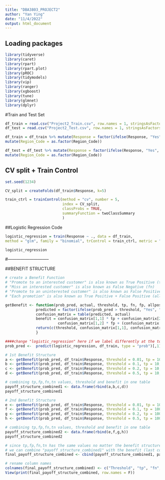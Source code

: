 ---
title: "DBA3803_PROJECT2"
author: "Yan Ying"
date: "11/4/2022"
output: html_document
---

## Loading packages
```{r}
library(tidyverse)
library(caret)
library(rpart)
library(rpart.plot)
library(pROC)
library(tidymodels)
library(vip)
library(ranger)
library(xgboost)
library(tune)
library(glmnet)
library(dplyr)
```

#Train and Test Set
```{r}
df_train = read.csv("Project2_Train.csv", row.names = 1, stringsAsFactors = T)
df_test = read.csv("Project2_Test.csv", row.names = 1, stringsAsFactors = T)

df_train = df_train %>% mutate(Response = factor(ifelse(Response, "Yes", "No"), levels = c("Yes", "No"))) %>% 
mutate(Region_Code = as.factor(Region_Code))

df_test = df_test %>% mutate(Response = factor(ifelse(Response, "Yes", "No"), levels = c("Yes", "No"))) %>%
mutate(Region_Code = as.factor(Region_Code))
```

## CV split + Train Control
```{r}
set.seed(1234)

CV_split = createFolds(df_train$Response, k=5)

train_ctrl = trainControl(method = "cv", number = 5,
                          index = CV_split,
                          classProbs = TRUE,
                          summaryFunction = twoClassSummary
                          )
```

##Logistic Regression Code
```{r}
logistic_regression = train(Response ~ ., data = df_train,
method = "glm", family = "binomial", trControl = train_ctrl, metric = "ROC")

logistic_regression
```

#-----------------------------

##BENEFIT STRUCTURE
```{r}
# create a Benefit Function
# "Promote to an interested customer" is also known as True Positive (tp)
# "Miss an interested customer" is also known as False Negative (fn)
# "Promote to an uninterested customer" is also known as False Positive (fp)
# "Each promotion" is also known as True Positive + False Positive (allpositive)

getBenefit <- function(prob_pred, actual, threshold, tp, fn, fp, allpositive){
              predicted = factor(ifelse(prob_pred > threshold, "Yes", "No"), levels = c("Yes", "No"))
              confusion_matrix = table(predicted, actual)
              benefit = confusion_matrix[1,1] * tp + confusion_matrix[2,1] * fn +
                        confusion_matrix[1,2] * fp + (confusion_matrix[1,1] + confusion_matrix[1,2]) * allpositive
              return(c(threshold, confusion_matrix[1,1], confusion_matrix[1,2], confusion_matrix[2,1], confusion_matrix[2,2], benefit))
              }

####change "logistic_regression" here if we label differently at the top!!!#####
prob_pred <-  predict(logistic_regression, df_train, type = "prob")[,1]
```

```{r}
# 1st Benefit Structure
a <- getBenefit(prob_pred, df_train$Response, threshold = 0.01, tp = 10, fn = -10, fp = -2, allpositive = -1)
b <- getBenefit(prob_pred, df_train$Response, threshold = 0.1, tp = 10, fn = -10, fp = -2, allpositive = -1)
c <- getBenefit(prob_pred, df_train$Response, threshold = 0.2, tp = 10, fn = -10, fp = -2, allpositive = -1)
d <- getBenefit(prob_pred, df_train$Response, threshold = 0.5, tp = 10, fn = -10, fp = -2, allpositive = -1)

# combining tp,fp,fn,tn values, threshold and benefit in one table
payoff_structure_combined1 <- data.frame(rbind(a,b,c,d))
payoff_structure_combined1
```

```{r}
# 2nd Benefit Structure
e <- getBenefit(prob_pred, df_train$Response, threshold = 0.01, tp = 100, fn = -100, fp = -2, allpositive = -1)
f <- getBenefit(prob_pred, df_train$Response, threshold = 0.1, tp = 100, fn = -100, fp = -2, allpositive = -1)
g <- getBenefit(prob_pred, df_train$Response, threshold = 0.2, tp = 100, fn = -100, fp = -2, allpositive = -1)
h <- getBenefit(prob_pred, df_train$Response, threshold = 0.5, tp = 100, fn = -100, fp = -2, allpositive = -1)

# combining tp,fp,fn,tn values, threshold and benefit in one table
payoff_structure_combined2 <- data.frame(rbind(e,f,g,h)) 
payoff_structure_combined2
```

```{r}
# since tp,fp,fn,tn has the same values no matter the benefit structure and only benefits change
# we can combine "payoff_structure_combined1" with the benefit (last column) of "payoff_structure_combined2" into a dataframe
final_payoff_structure_combined <- cbind(payoff_structure_combined1, payoff_structure_combined2[,6])

# rename column names
colnames(final_payoff_structure_combined) <- c("Threshold", "tp", "fn", "fp", "allpositive", "1st_benefit_structure", "2nd_benefit_structure")
View(print(final_payoff_structure_combined, row.names = F))
```